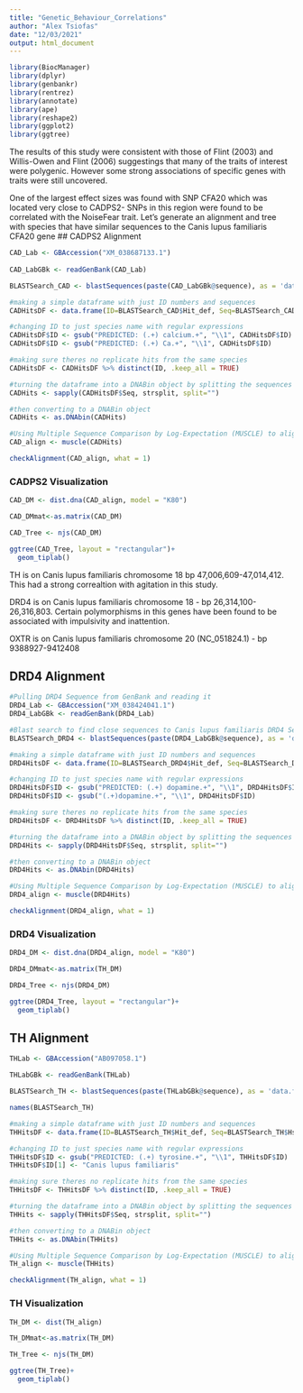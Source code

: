 ```yaml
---
title: "Genetic_Behaviour_Correlations"
author: "Alex Tsiofas"
date: "12/03/2021"
output: html_document
---
```


```r
library(BiocManager)
library(dplyr)
library(genbankr)
library(rentrez)
library(annotate)
library(ape)
library(reshape2)
library(ggplot2)
library(ggtree)
```

The results of this study were consistent with those of Flint (2003) and Willis-Owen and Flint (2006) suggestings that many of the traits of interest were polygenic. However some strong associations of specific genes with traits were still uncovered. 

One of the largest effect sizes was found with SNP CFA20 which was located very close to CADPS2- SNPs in this region were found to be correlated with the NoiseFear trait. Let's generate an alignment and tree with species that have similar sequences to the Canis lupus familiaris CFA20 gene
## CADPS2 Alignment
```r
CAD_Lab <- GBAccession("XM_038687133.1")
  
CAD_LabGBk <- readGenBank(CAD_Lab)

BLASTSearch_CAD <- blastSequences(paste(CAD_LabGBk@sequence), as = 'data.frame', hitListSize = 40, timeout = 600)

#making a simple dataframe with just ID numbers and sequences
CADHitsDF <- data.frame(ID=BLASTSearch_CAD$Hit_def, Seq=BLASTSearch_CAD$Hsp_hseq, stringsAsFactors = FALSE)

#changing ID to just species name with regular expressions
CADHitsDF$ID <- gsub("PREDICTED: (.+) calcium.+", "\\1", CADHitsDF$ID)
CADHitsDF$ID <- gsub("PREDICTED: (.+) Ca.+", "\\1", CADHitsDF$ID)

#making sure theres no replicate hits from the same species
CADHitsDF <- CADHitsDF %>% distinct(ID, .keep_all = TRUE)

#turning the dataframe into a DNABin object by splitting the sequences so each nucleotide is its own string
CADHits <- sapply(CADHitsDF$Seq, strsplit, split="")

#then converting to a DNABin object
CADHits <- as.DNAbin(CADHits)

#Using Multiple Sequence Comparison by Log-Expectation (MUSCLE) to align the Canis lupus DRD4 sequence with the top blast searches
CAD_align <- muscle(CADHits)

checkAlignment(CAD_align, what = 1)
```
### CADPS2 Visualization
```r
CAD_DM <- dist.dna(CAD_align, model = "K80")

CAD_DMmat<-as.matrix(CAD_DM)

CAD_Tree <- njs(CAD_DM)

ggtree(CAD_Tree, layout = "rectangular")+
  geom_tiplab()
```
TH is on Canis lupus familiaris chromosome 18 bp 47,006,609-47,014,412. This had a strong correaltion with agitation in this study.

DRD4 is on Canis lupus familiaris chromosome 18 - bp 26,314,100-26,316,803. Certain polymorphisms in this genes have been found to be associated with impulsivity and inattention.

OXTR is on Canis lupus familiaris chromosome 20 (NC_051824.1) - bp 9388927-9412408

## DRD4 Alignment
```r
#Pulling DRD4 Sequence from GenBank and reading it
DRD4_Lab <- GBAccession("XM_038424041.1")
DRD4_LabGBk <- readGenBank(DRD4_Lab)

#Blast search to find close sequences to Canis lupus familiaris DRD4 Sequence
BLASTSearch_DRD4 <- blastSequences(paste(DRD4_LabGBk@sequence), as = 'data.frame', hitListSize = 20, timeout = 600)

#making a simple dataframe with just ID numbers and sequences
DRD4HitsDF <- data.frame(ID=BLASTSearch_DRD4$Hit_def, Seq=BLASTSearch_DRD4$Hsp_hseq, stringsAsFactors = FALSE)

#changing ID to just species name with regular expressions
DRD4HitsDF$ID <- gsub("PREDICTED: (.+) dopamine.+", "\\1", DRD4HitsDF$ID)
DRD4HitsDF$ID <- gsub("(.+)dopamine.+", "\\1", DRD4HitsDF$ID)

#making sure theres no replicate hits from the same species
DRD4HitsDF <- DRD4HitsDF %>% distinct(ID, .keep_all = TRUE)

#turning the dataframe into a DNABin object by splitting the sequences so each nucleotide is its own string
DRD4Hits <- sapply(DRD4HitsDF$Seq, strsplit, split="")

#then converting to a DNABin object
DRD4Hits <- as.DNAbin(DRD4Hits)

#Using Multiple Sequence Comparison by Log-Expectation (MUSCLE) to align the Canis lupus DRD4 sequence with the top blast searches
DRD4_align <- muscle(DRD4Hits)

checkAlignment(DRD4_align, what = 1)
```
### DRD4 Visualization
```r
DRD4_DM <- dist.dna(DRD4_align, model = "K80")

DRD4_DMmat<-as.matrix(TH_DM)

DRD4_Tree <- njs(DRD4_DM)

ggtree(DRD4_Tree, layout = "rectangular")+
  geom_tiplab()
```

## TH Alignment
```r
THLab <- GBAccession("AB097058.1")

THLabGBk <- readGenBank(THLab)

BLASTSearch_TH <- blastSequences(paste(THLabGBk@sequence), as = 'data.frame', hitListSize = 40, timeout = 600)

names(BLASTSearch_TH)

#making a simple dataframe with just ID numbers and sequences
THHitsDF <- data.frame(ID=BLASTSearch_TH$Hit_def, Seq=BLASTSearch_TH$Hsp_hseq, stringsAsFactors = FALSE)

#changing ID to just species name with regular expressions
THHitsDF$ID <- gsub("PREDICTED: (.+) tyrosine.+", "\\1", THHitsDF$ID)
THHitsDF$ID[1] <- "Canis lupus familiaris"

#making sure theres no replicate hits from the same species
THHitsDF <- THHitsDF %>% distinct(ID, .keep_all = TRUE)

#turning the dataframe into a DNABin object by splitting the sequences so each nucleotide is its own string
THHits <- sapply(THHitsDF$Seq, strsplit, split="")

#then converting to a DNABin object
THHits <- as.DNAbin(THHits)

#Using Multiple Sequence Comparison by Log-Expectation (MUSCLE) to align the Canis lupus DRD4 sequence with the top blast searches
TH_align <- muscle(THHits)

checkAlignment(TH_align, what = 1)
```
### TH Visualization
```r
TH_DM <- dist(TH_align)

TH_DMmat<-as.matrix(TH_DM)

TH_Tree <- njs(TH_DM)

ggtree(TH_Tree)+
  geom_tiplab()
```


